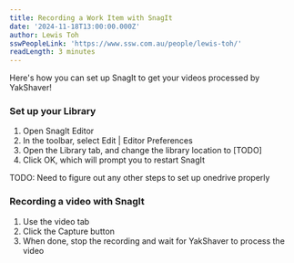 ```yaml
---
title: Recording a Work Item with SnagIt
date: '2024-11-18T13:00:00.000Z'
author: Lewis Toh
sswPeopleLink: 'https://www.ssw.com.au/people/lewis-toh/'
readLength: 3 minutes
---
```


Here's how you can set up SnagIt to get your videos processed by YakShaver!

### Set up your Library

1. Open SnagIt Editor
2. In the toolbar, select Edit | Editor Preferences
3. Open the Library tab, and change the library location to \[TODO]
4.  Click OK, which will prompt you to restart SnagIt

TODO: Need to figure out any other steps to set up onedrive properly

### Recording a video with SnagIt

1. Use the video tab
2. Click the Capture button
3. When done, stop the recording and wait for YakShaver to process the video
